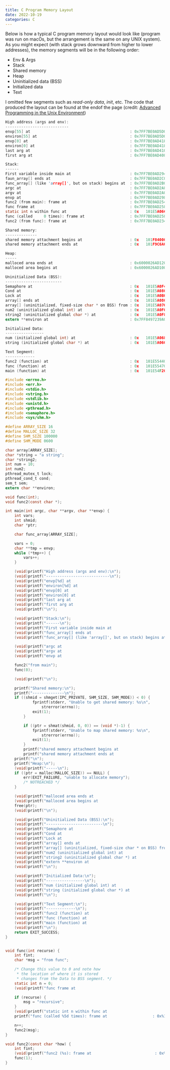 ```yaml
---
title: C Program Memory Layout
date: 2022-10-19
categories: C
---
```

Below is how a typical C program memory layout would look like (program was run on macOs, but the arrangement is the same on any UNIX system). As you might expect (with stack grows downward from higher to lower addresses), the memory segments will be in the following order:

- Env & Args
- Stack
- Shared memory
- Heap
- Uninitialized data (BSS)
- Initialized data
- Text

I omitted few segments such as *read-only data*, *init*, etc. The code that produced the layout can be found at the endof the page (credit: [Advanced Programming in the Unix Environment](https://www.amazon.com/Advanced-Programming-UNIX-Environment-3rd/dp/0321637739/ref=sr_1_fkmr1_2?keywords=unix+env&qid=1666316709&qu=eyJxc2MiOiIxLjczIiwicXNhIjoiMC4wMCIsInFzcCI6IjAuMDAifQ%3D%3D&sr=8-2-fkmr1&ufe=app_do%3Aamzn1.fos.006c50ae-5d4c-4777-9bc0-4513d670b6bc))

```C
High address (args and env):
----------------------------
envp[55] at                                            : 0x7FF7BE0AD5D0
environ[55] at                                         : 0x7FF7BE0AD5D0
envp[0] at                                             : 0x7FF7BE0AD418
environ[0] at                                          : 0x7FF7BE0AD418
last arg at                                            : 0x7FF7BE0AD410
first arg at                                           : 0x7FF7BE0AD408

Stack:
------
First variable inside main at                          : 0x7FF7BE0AD294
faun_array[] ends at                                   : 0x7FF7BE0AD2C0
func_array[] (like 'array[]', but on stack) begins at  : 0x7FF7BE0AD2B0
argc at                                                : 0x7FF7BE0AD2A8
argv at                                                : 0x7FF7BE0AD2A0
envp at                                                : 0x7FF7BE0AD298
func2 (from main): frame at                            : 0x7FF7BE0AD254
func frame at                                          : 0x7FF7BE0AD258
static int n within func at                            : 0x   101E5A06C
func (called     0 times): frame at                    : 0x7FF7BE0AD258
func2 (from func): frame at                            : 0x7FF7BE0AD234

Shared memory:
--------------
shared memory attachment begins at                     : 0x   101F84000
shared memory attachment ends at                       : 0x   101F9C6A0

Heap:
-----
malloced area ends at                                  : 0x6000026AD120
malloced area begins at                                : 0x6000026AD100

Uninitialized Data (BSS):
-------------------------
Semaphore at                                           : 0x   101E5A0F4
Cond at                                                : 0x   101E5A080
Lock at                                                : 0x   101E5A0B0
array[] ends at                                        : 0x   101E5A080
array[] (uninitialized, fixed-size char * on BSS) from : 0x   101E5A070
num2 (uninitialized global int) at                     : 0x   101E5A0F0
string2 (uninitialized global char *) at               : 0x   101E5A0F8
extern **environ at                                    : 0x7FF8497239A0

Initialized Data:
-----------------
num (initialized global int) at                        : 0x   101E5A068
string (initialized global char *) at                  : 0x   101E5A060

Text Segment:
-------------
func2 (function) at                                    : 0x   101E55440
func (function) at                                     : 0x   101E55470
main (function) at                                     : 0x   101E54F20
```

```C
#include <errno.h>
#include <err.h>
#include <stdio.h>
#include <string.h>
#include <stdlib.h>
#include <unistd.h>
#include <pthread.h>
#include <semaphore.h>
#include <sys/shm.h>

#define ARRAY_SIZE 16
#define MALLOC_SIZE 32
#define SHM_SIZE 100000
#define SHM_MODE 0600

char array[ARRAY_SIZE];
char *string = "a string";
char *string2;
int num = 10;
int num2;
pthread_mutex_t lock;
pthread_cond_t cond;
sem_t sem;
extern char **environ;

void func(int);
void func2(const char *);

int main(int argc, char **argv, char **envp) {
	int vars;
    int shmid;
	char *ptr;

	char func_array[ARRAY_SIZE];

	vars = 0;
	char **tmp = envp;
	while (*tmp++) {
		vars++;
	}

	(void)printf("High address (args and env):\n");
	(void)printf("----------------------------\n");
	(void)printf("envp[%d] at                                            : 0x%12lX\n", vars, (unsigned long)&envp[vars]);
	(void)printf("environ[%d] at                                         : 0x%12lX\n", vars, (unsigned long)&environ[vars]);
	(void)printf("envp[0] at                                             : 0x%12lX\n", (unsigned long)envp);
	(void)printf("environ[0] at                                          : 0x%12lX\n", (unsigned long)environ);
	(void)printf("last arg at                                            : 0x%12lX\n", (unsigned long)&argv[argc]);
	(void)printf("first arg at                                           : 0x%12lX\n", (unsigned long)&argv[0]);
	(void)printf("\n");

	(void)printf("Stack:\n");
	(void)printf("------\n");
	(void)printf("First variable inside main at                          : 0x%12lX\n", (unsigned long)&vars);
	(void)printf("func_array[] ends at                                   : 0x%12lX\n", (unsigned long)&func_array[ARRAY_SIZE]);
	(void)printf("func_array[] (like 'array[]', but on stack) begins at  : 0x%12lX\n", (unsigned long)&func_array[0]);

	(void)printf("argc at                                                : 0x%12lX\n", (unsigned long)&argc);
	(void)printf("argv at                                                : 0x%12lX\n", (unsigned long)&argv);
	(void)printf("envp at                                                : 0x%12lX\n", (unsigned long)&envp);

	func2("from main");
	func(0);

	(void)printf("\n");

	printf("Shared memory:\n");
	printf("--------------\n");
    if ((shmid = shmget(IPC_PRIVATE, SHM_SIZE, SHM_MODE)) < 0) {
            fprintf(stderr, "Unable to get shared memory: %s\n",
                strerror(errno));
            exit(1);
        }

        if ((ptr = shmat(shmid, 0, 0)) == (void *)-1) {
            fprintf(stderr, "Unable to map shared memory: %s\n",
                strerror(errno));
            exit(1);
        }
        printf("shared memory attachment begins at                     : 0x%12lX\n", (unsigned long)ptr);
        printf("shared memory attachment ends at                       : 0x%12lX\n", (unsigned long)ptr+SHM_SIZE);	(void)
    printf("\n");
    printf("Heap:\n");
	(void)printf("-----\n");
	if ((ptr = malloc(MALLOC_SIZE)) == NULL) {
		err(EXIT_FAILURE, "unable to allocate memory");
		/* NOTREACHED */
	}

	(void)printf("malloced area ends at                                  : 0x%12lX\n", (unsigned long)ptr+MALLOC_SIZE);
	(void)printf("malloced area begins at                                : 0x%12lX\n", (unsigned long)ptr);
	free(ptr);
	(void)printf("\n");

	(void)printf("Uninitialized Data (BSS):\n");
	(void)printf("-------------------------\n");
    (void)printf("Semaphore at                                           : 0x%12lX\n", (unsigned long)&sem);
    (void)printf("Cond at                                                : 0x%12lX\n", (unsigned long)&cond);
    (void)printf("Lock at                                                : 0x%12lX\n", (unsigned long)&lock);
	(void)printf("array[] ends at                                        : 0x%12lX\n", (unsigned long)&array[ARRAY_SIZE]);
	(void)printf("array[] (uninitialized, fixed-size char * on BSS) from : 0x%12lX\n", (unsigned long)&array[0]);
	(void)printf("num2 (uninitialized global int) at                     : 0x%12lX\n", (unsigned long)&num2);
	(void)printf("string2 (uninitialized global char *) at               : 0x%12lX\n", (unsigned long)&string2);
	(void)printf("extern **environ at                                    : 0x%12lX\n", (unsigned long)&environ);
	(void)printf("\n");

	(void)printf("Initialized Data:\n");
	(void)printf("-----------------\n");
	(void)printf("num (initialized global int) at                        : 0x%12lX\n", (unsigned long)&num);
	(void)printf("string (initialized global char *) at                  : 0x%12lX\n", (unsigned long)&string);
	(void)printf("\n");

	(void)printf("Text Segment:\n");
	(void)printf("-------------\n");
	(void)printf("func2 (function) at                                    : 0x%12lX\n", (unsigned long)&func2);
	(void)printf("func (function) at                                     : 0x%12lX\n", (unsigned long)&func);
	(void)printf("main (function) at                                     : 0x%12lX\n", (unsigned long)&main);
	(void)printf("\n");
	return EXIT_SUCCESS;
}


void func(int recurse) {
	int fint;
	char *msg = "from func";

	/* Change this value to 0 and note how
	 * the location of where it is stored
	 * changes from the Data to BSS segment. */
	static int n = 0;
	(void)printf("func frame at                                          : 0x%12lX\n", (unsigned long)&fint);

	if (recurse) {
		msg = "recursive";
	}
	(void)printf("static int n within func at                            : 0x%12lX\n", (unsigned long)&n);
	printf("func (called %5d times): frame at                    : 0x%12lX\n", n, (unsigned long)&fint);

	n++;
	func2(msg);
}

void func2(const char *how) {
	int fint;
	(void)printf("func2 (%s): frame at                            : 0x%12lX\n", how, (unsigned long)&fint);
	func(1);
}
```
